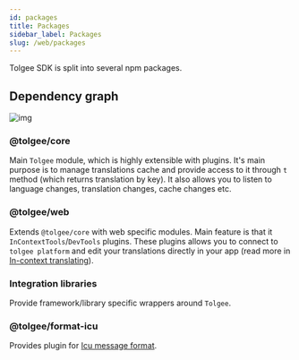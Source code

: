 ```yaml
---
id: packages
title: Packages
sidebar_label: Packages
slug: /web/packages
---
```


Tolgee SDK is split into several npm packages.

## Dependency graph

![img](../../static/img/docs/web/packages.svg)

### @tolgee/core

Main `Tolgee` module, which is highly extensible with plugins. It's main purpose is to manage translations cache
and provide access to it through `t` method (which returns translation by key). It also allows you to listen
to language changes, translation changes, cache changes etc.

### @tolgee/web

Extends `@tolgee/core` with web specific modules. Main feature is that it `InContextTools`/`DevTools` plugins.
These plugins allows you to connect to `tolgee platform` and edit your translations directly in your app
(read more in [In-context translating](./in_context)).

### Integration libraries

Provide framework/library specific wrappers around `Tolgee`.

### @tolgee/format-icu

Provides plugin for [Icu message format](../icu_message_format).
